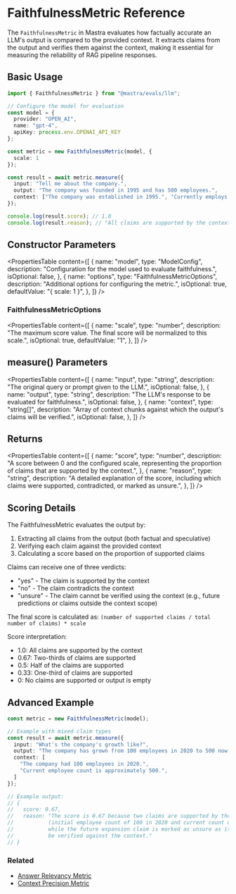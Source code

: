 # FaithfulnessMetric Reference

The `FaithfulnessMetric` in Mastra evaluates how factually accurate an LLM's output is compared to the provided context. It extracts claims from the output and verifies them against the context, making it essential for measuring the reliability of RAG pipeline responses.

## Basic Usage

```typescript
import { FaithfulnessMetric } from "@mastra/evals/llm";

// Configure the model for evaluation
const model = {
  provider: "OPEN_AI",
  name: "gpt-4",
  apiKey: process.env.OPENAI_API_KEY
};

const metric = new FaithfulnessMetric(model, {
  scale: 1
});

const result = await metric.measure({
  input: "Tell me about the company.",
  output: "The company was founded in 1995 and has 500 employees.",
  context: ["The company was established in 1995.", "Currently employs around 450-550 people."]
});

console.log(result.score); // 1.0
console.log(result.reason); // "All claims are supported by the context."
```

## Constructor Parameters

<PropertiesTable
  content={[
    {
      name: "model",
      type: "ModelConfig",
      description: "Configuration for the model used to evaluate faithfulness.",
      isOptional: false,
    },
    {
      name: "options",
      type: "FaithfulnessMetricOptions",
      description: "Additional options for configuring the metric.",
      isOptional: true,
      defaultValue: "{ scale: 1 }",
    },
  ]}
/>

### FaithfulnessMetricOptions

<PropertiesTable
  content={[
    {
      name: "scale",
      type: "number",
      description: "The maximum score value. The final score will be normalized to this scale.",
      isOptional: true,
      defaultValue: "1",
    },
  ]}
/>

## measure() Parameters

<PropertiesTable
  content={[
    {
      name: "input",
      type: "string",
      description: "The original query or prompt given to the LLM.",
      isOptional: false,
    },
    {
      name: "output",
      type: "string",
      description: "The LLM's response to be evaluated for faithfulness.",
      isOptional: false,
    },
    {
      name: "context",
      type: "string[]",
      description: "Array of context chunks against which the output's claims will be verified.",
      isOptional: false,
    },
  ]}
/>

## Returns

<PropertiesTable
  content={[
    {
      name: "score",
      type: "number",
      description: "A score between 0 and the configured scale, representing the proportion of claims that are supported by the context.",
    },
    {
      name: "reason",
      type: "string",
      description: "A detailed explanation of the score, including which claims were supported, contradicted, or marked as unsure.",
    },
  ]}
/>

## Scoring Details

The FaithfulnessMetric evaluates the output by:
1. Extracting all claims from the output (both factual and speculative)
2. Verifying each claim against the provided context
3. Calculating a score based on the proportion of supported claims

Claims can receive one of three verdicts:
- "yes" - The claim is supported by the context
- "no" - The claim contradicts the context
- "unsure" - The claim cannot be verified using the context (e.g., future predictions or claims outside the context scope)

The final score is calculated as: `(number of supported claims / total number of claims) * scale`

Score interpretation:
- 1.0: All claims are supported by the context
- 0.67: Two-thirds of claims are supported
- 0.5: Half of the claims are supported
- 0.33: One-third of claims are supported
- 0: No claims are supported or output is empty

## Advanced Example

```typescript
const metric = new FaithfulnessMetric(model);

// Example with mixed claim types
const result = await metric.measure({
  input: "What's the company's growth like?",
  output: "The company has grown from 100 employees in 2020 to 500 now, and might expand to 1000 by next year.",
  context: [
    "The company had 100 employees in 2020.",
    "Current employee count is approximately 500.",
  ]
});

// Example output:
// {
//   score: 0.67,
//   reason: "The score is 0.67 because two claims are supported by the context 
//           (initial employee count of 100 in 2020 and current count of 500), 
//           while the future expansion claim is marked as unsure as it cannot 
//           be verified against the context."
// }
```

### Related

- [Answer Relevancy Metric](./answer-relevancy)
- [Context Precision Metric](./context-precision) 